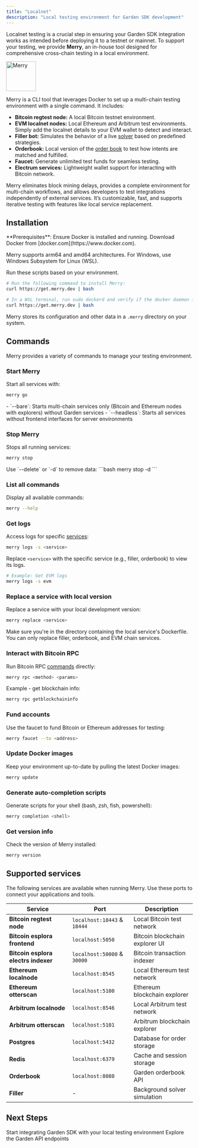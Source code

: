 ```yaml
---
title: "Localnet"
description: "Local testing environment for Garden SDK development"
---
```


Localnet testing is a crucial step in ensuring your Garden SDK integration works as intended before deploying it to a testnet or mainnet. To support your testing, we provide **Merry**, an in-house tool designed for comprehensive cross-chain testing in a local environment.

<img src="/images/merry.png" alt="Merry" width="80" />  

Merry is a CLI tool that leverages Docker to set up a multi-chain testing environment with a single command. It includes:

- **Bitcoin regtest node:** A local Bitcoin testnet environment.
- **EVM localnet nodes:** Local Ethereum and Arbitrum test environments. Simply add the localnet details to your EVM wallet to detect and interact.
- **Filler bot:** Simulates the behavior of a live [solver](/home/fundamentals/introduction/solvers) based on predefined strategies.
- **Orderbook:** Local version of the [order book](/home/fundamentals/introduction/auctions) to test how intents are matched and fulfilled.
- **Faucet:** Generate unlimited test funds for seamless testing.
- **Electrum services:** Lightweight wallet support for interacting with Bitcoin network.

Merry eliminates block mining delays, provides a complete environment for multi-chain workflows, and allows developers to test integrations independently of external services. It’s customizable, fast, and supports iterative testing with features like local service replacement. 

## Installation

<Info>
**Prerequisites**: Ensure Docker is installed and running. Download Docker from [docker.com](https://www.docker.com).
</Info>

Merry supports arm64 and amd64 architectures. For Windows, use Windows Subsystem for Linux (WSL).

Run these scripts based on your environment.

<CodeGroup>

```bash Linux & MacOS
# Run the following command to install Merry:
curl https://get.merry.dev | bash
```

```bash Windows
# In a WSL terminal, run sudo dockerd and verify if the docker daemon is running, then:
curl https://get.merry.dev | bash
```

</CodeGroup>

Merry stores its configuration and other data in a `.merry` directory on your system.

## Commands

Merry provides a variety of commands to manage your testing environment.

### Start Merry

Start all services with:

```bash
merry go
```

<Accordion title="Optional flags">
- `--bare`: Starts multi-chain services only (Bitcoin and Ethereum nodes with explorers) without Garden services
- `--headless`: Starts all services without frontend interfaces for server environments
</Accordion>

### Stop Merry

Stops all running services:

```bash
merry stop
```

<Tip>
Use `--delete` or `-d` to remove data:
```bash
merry stop -d
```
</Tip>

### List all commands

Display all available commands:
```bash
merry --help
```

### Get logs

Access logs for specific [services](#supported-services):
```bash
merry logs -s <service>
```

Replace `<service>` with the specific service (e.g., filler, orderbook) to view its logs.

```bash
# Example: Get EVM logs
merry logs -s evm
```

### Replace a service with local version

Replace a service with your local development version:
```bash
merry replace <service>
```

<Warning>
Make sure you're in the directory containing the local service's Dockerfile. You can only replace filler, orderbook, and EVM chain services.
</Warning>

### Interact with Bitcoin RPC

Run Bitcoin RPC [commands](https://developer.bitcoin.org/reference/rpc/) directly:
```bash
merry rpc <method> <params>
```

Example - get blockchain info:
```bash
merry rpc getblockchaininfo
```

### Fund accounts

Use the faucet to fund Bitcoin or Ethereum addresses for testing:
```bash
merry faucet --to <address>
```

### Update Docker images

Keep your environment up-to-date by pulling the latest Docker images:
```bash
merry update
```

### Generate auto-completion scripts

Generate scripts for your shell (bash, zsh, fish, powershell):
```bash
merry completion <shell>
```

### Get version info

Check the version of Merry installed:
```bash
merry version
```

## Supported services

<Note>
The following services are available when running Merry. Use these ports to connect your applications and tools.
</Note>

| Service | Port | Description |
| --- | --- | --- |
| **Bitcoin regtest node** | `localhost:18443` & `18444` | Local Bitcoin test network |
| **Bitcoin esplora frontend** | `localhost:5050` | Bitcoin blockchain explorer UI |
| **Bitcoin esplora electrs indexer** | `localhost:50000` & `30000` | Bitcoin transaction indexer |
| **Ethereum localnode** | `localhost:8545` | Local Ethereum test network |
| **Ethereum otterscan** | `localhost:5100` | Ethereum blockchain explorer |
| **Arbitrum localnode** | `localhost:8546` | Local Arbitrum test network |
| **Arbitrum otterscan** | `localhost:5101` | Arbitrum blockchain explorer |
| **Postgres** | `localhost:5432` | Database for order storage |
| **Redis** | `localhost:6379` | Cache and session storage |
| **Orderbook** | `localhost:8080` | Garden orderbook API |
| **Filler** | - | Background solver simulation |

## Next Steps

<CardGroup cols={2}>
  <Card title="SDK Integration" href="/developers/sdk/sdk">
    Start integrating Garden SDK with your local testing environment
  </Card>
  <Card title="API Documentation" href="/api/quickstart">
    Explore the Garden API endpoints
  </Card>
</CardGroup>
